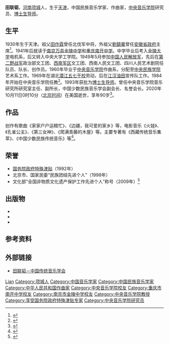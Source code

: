 {{人物信息框
| 姓名     = 田联韬
| 性别     = 男
| 出生日期 = 1930年1月26日
| 出生地点 = [[天津|天津]]
| 逝世日期 = {{Dda|2020|10|11|1930|1|26}}
| 逝世地点 = [[美国|美国]]
| 籍贯     = [[河南|河南]][[项城|项城]]
| 母校     = 
| 职业     = [[研究员|研究员]]
| 配偶     = 宋涛
}}
'''田联韬'''{{BD|1930年|1月26日|2020年|10月11日|catIdx=Tian}}，[[河南|河南]][[项城|项城]]人，生于[[天津|天津]]，中国民族音乐学家、作曲家，[[中央音乐学院|中央音乐学院]]研究员、[[博士生导师|博士生导师]]。

==生平==
1930年生于天津。祖父[[田作霖|田作霖]]曾任北伐军中将，外祖父[[劉鎮華|劉鎮華]]曾任[[安徽省政府|安徽省政府]]主席<ref>{{cite journal |author1=于晓菲 |title=厚德载物桃李芬芳--记田联韬先生对少数民族音乐人才的培养 |journal=歌海 |date=2019 |volume=184 |issue=2 |pages=51-54 |doi=10.3969/j.issn.1007-4910.2019.02.014}}</ref>。1941年后就读于[[南京|南京]][[万县|万县]][[南京市金陵中学|金陵中学]]和[[重庆南开中学|重庆南开中学]]。中学毕业后考入[[金陵大学|金陵大学]]电机系，后又转入中央大学工学院。1949年5月参加[[中国人民解放军|中国人民解放军]]，先后在[[中国人民解放军第二野战军|第二野战军]]政治部文工团、[[西南军区|西南军区]]文工团、西南人民文工团、四川人民艺术剧院任队员、队长、创作员。1960年毕业于[[中央音乐学院|中央音乐学院]]作曲系，分配至[[中央民族学院|中央民族学院]]艺术系工作。1969年在湖北[[潜江|潜江]][[五七干校|五七干校]]劳动，后在[[江汉油田|江汉油田]]宣传队工作。1984年开始在中央音乐学院任教<ref>{{cite web |title=五十年探寻少数民族音乐之旅——记中央音乐学院教授田联韬校友 |url=https://webplus.nju.edu.cn/_s26/ae/da/c21703a437978/page.psp |publisher=南京大学 |date=2011-04-27 |access-date=2020-10-22 |archive-date=2020-10-26 |archive-url=https://web.archive.org/web/20201026172421/https://webplus.nju.edu.cn/_s26/ae/da/c21703a437978/page.psp |dead-url=no }}</ref>。1993年获批为[[博士生导师|博士生导师]]。曾任中央音乐学院音乐研究所研究室主任、副所长，中国少数民族音乐学会副会长、名誉会长。2020年10月11日0时10分（[[北京时间|北京时间]]）在美国逝世，享年90岁<ref>{{cite web |title=田联韬先生千古 |url=http://www.ccom.edu.cn/xwyhd/xsjd/2020f/202010/t20201014_73075.html |publisher=中央音乐学院 |date=2020-10-15 |access-date=2020-10-22 |archive-date=2020-10-23 |archive-url=https://web.archive.org/web/20201023184843/http://www.ccom.edu.cn/xwyhd/xsjd/2020f/202010/t20201014_73075.html |dead-url=no }}</ref>。
==作品==
创作有歌曲《家家户户运粮忙》、《边疆，我可爱的家乡》等，电影音乐《火娃》、《孔雀公主》、《第三女神》、《爬满青藤的木屋》等。主要专著有《西藏传统音乐集萃》、《中国少数民族传统音乐》等<ref>{{cite web |title=10月16日 瑰丽多姿的少数民族民歌 （上） 田联韬 |url=http://www.cctv.com/program/bjjt/20031016/101778.shtml |publisher=央视国际 |date=2003-10-16 |access-date=2020-10-22 |archive-date=2020-10-26 |archive-url=https://web.archive.org/web/20201026074230/http://www.cctv.com/program/bjjt/20031016/101778.shtml |dead-url=no }}</ref>。
==荣誉==
*[[国务院政府特殊津贴|国务院政府特殊津贴]]（1992年）
*北京市、国家民委“民族团结先进个人”（1998年）
*文化部“全国非物质文化遗产保护工作先进个人”称号（2009年）<ref>{{cite web |title=田联韬（研究员） |url=https://www.ccom.edu.cn/jxyx/yyxx/yyxxls/201606/t20160621_40355.html |publisher=中央音乐学院 |date=2016-06-21 |access-date=2020-10-22 |archive-date=2020-10-26 |archive-url=https://web.archive.org/web/20201026142636/https://www.ccom.edu.cn/jxyx/yyxx/yyxxls/201606/t20160621_40355.html |dead-url=no }}</ref>
==出版物==
*{{cite book |title=中国少数民族传统音乐 |date=2001 |publisher=[[中央民族大学出版社|中央民族大学出版社]] |location=北京 |isbn=7-81056-269-X}}
*{{cite book |title=走向边疆: 田联韬民族音乐文论集 |date=2008 |publisher=[[中央音乐学院出版社|中央音乐学院出版社]] |location=北京 |isbn=978-7-81096-361-9}}
*{{cite book |title=走向雪域高原: 青藏高原音乐考察研究 |date=2015 |publisher=中央音乐学院出版社 |location=北京 |isbn=978-7-81096-703-7}}
==参考资料==
{{reflist}}
==外部链接==
*[http://www.cctmusic.org.cn/ShowProducts.asp?id=13 田联韬－中国传统音乐学会] {{Wayback|url=http://www.cctmusic.org.cn/ShowProducts.asp?id=13 |date=20201026071734 }}
{{南京市金陵中学}}
{{国家非物质文化遗产保护工作专家委员会}}
{{Authority control}}
{{DEFAULTSORT:Tian}}
[[Category:田姓|Lian]]
[[Category:项城人|Category:项城人]]
[[Category:中国音乐学家|Category:中国音乐学家]]
[[Category:中国民族音乐学家|Category:中国民族音乐学家]]
[[Category:中华人民共和国作曲家|Category:中华人民共和国作曲家]]
[[Category:中央音乐学院校友|Category:中央音乐学院校友]]
[[Category:重庆市南开中学校友|Category:重庆市南开中学校友]]
[[Category:南京市金陵中学校友|Category:南京市金陵中学校友]]
[[Category:中央音乐学院教授|Category:中央音乐学院教授]]
[[Category:享受国务院政府特殊津贴专家|Category:享受国务院政府特殊津贴专家]]
[[Category:中央音乐学院研究员|Category:中央音乐学院研究员]]